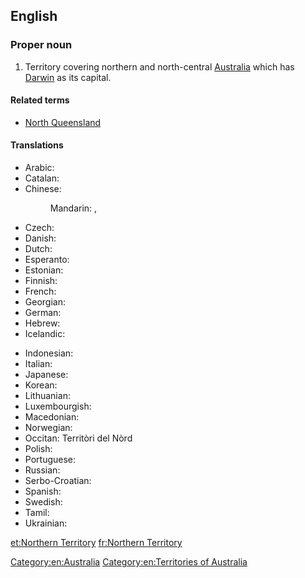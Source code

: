 ==English==
{{wikipedia}}

===Proper noun===
{{en-proper noun|head=[[northern|Northern]] [[territory|Territory]]}}

# Territory covering northern and north-central [[Australia]] which has [[Darwin]] as its capital.

====Related terms====
* [[North Queensland]]

====Translations====
{{trans-top|Territory in northern Australia}}
* Arabic: {{t|ar|مقاطعة شمالية|f|tr=muqāṭaʿa šamālíyya}}
* Catalan: {{t|ca|Territori del Nord}}
* Chinese:
*: Mandarin: {{t+|cmn|北領地|sc=Hani}}, {{t|cmn|北领地|tr=Běi Lǐngdì|sc=Hani}}
* Czech: {{t|cs|Severní teritorium|n}}
* Danish: {{t|da|Northern Territory}}
* Dutch: {{t+|nl|Noordelijk Territorium}}
* Esperanto: {{t|eo|Norda Teritorio}}
* Estonian: {{t|et|Põhjaterritoorium}}
* Finnish: {{t|fi|Pohjoisterritorio}}
* French: {{t|fr|Territoire-du-Nord|m}}
* Georgian: {{t|ka|ჩრდილოეთი ტერიტორია}}
* German: {{t|de|Northern Territory|n}}
* Hebrew: {{t|he|הטריטוריה הצפונית}}
* Icelandic: {{t|is|Norður-svæðið}}
{{trans-mid}}
* Indonesian: {{t|id|Teritorial Utara}}
* Italian: {{t|it|Territorio del Nord}}
* Japanese: {{t|ja|ノーザンテリトリー|tr=Nōzan-Teritorī}}
* Korean: {{t|ko|노던 준주|sc=Hang}}
* Lithuanian: {{t|lt|Šiaurinė Teritorija}}
* Luxembourgish: {{t|lb|Nërdlechen Territoire}}
* Macedonian: {{t|mk|Северна Територија|f|tr=Séverna Teritórija}}
* Norwegian: {{t|no|Nordterritoriet}}
* Occitan: Territòri del Nòrd
* Polish: {{t|pl|Terytorium Północne}}
* Portuguese: {{t|pt|Território do Norte|m}}
* Russian: {{t|ru|Северная территория|f|tr=Sévernaja territórija}}
* Serbo-Croatian: {{t|sh|Sjeverni teritorij}}
* Spanish: {{t|es|Territorio del Norte|m}}
* Swedish: {{t|sv|Northern Territory}}
* Tamil: {{t|ta|வட ஆஸ்திரேலியா}}
* Ukrainian: {{t|uk|Північна територія|f|tr=Pivníčna terytórija}}
{{trans-bottom}}

[[Category:en:Australia]]
[[Category:en:Territories of Australia]]

[[et:Northern Territory]]
[[fr:Northern Territory]]